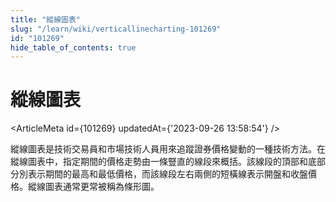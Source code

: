 ```yaml
---
title: "縱線圖表"
slug: "/learn/wiki/verticallinecharting-101269"
id: "101269"
hide_table_of_contents: true
---
```



# 縱線圖表

<ArticleMeta id={101269} updatedAt={'2023-09-26 13:58:54'} />
<div className='border-solid border-b border-t-0 my-4 border-[var(--ifm-color-gray-300)]' />

縱線圖表是技術交易員和市場技術人員用來追蹤證券價格變動的一種技術方法。在縱線圖表中，指定期間的價格走勢由一條豎直的線段來概括。該線段的頂部和底部分別表示期間的最高和最低價格，而該線段左右兩側的短橫線表示開盤和收盤價格。縱線圖表通常更常被稱為條形圖。
